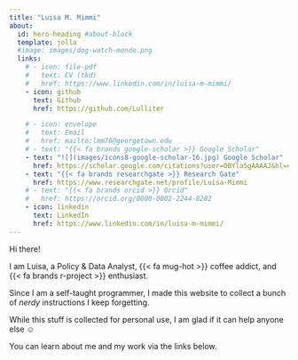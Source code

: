 ```yaml
---
title: "Luisa M. Mimmi"
about:
  id: hero-heading #about-block 
  template: jolla
  #image: images/dog-watch-mondo.png
  links:
    # - icon: file-pdf
    #   text: CV (tbd)
    #   href: https://www.linkedin.com/in/luisa-m-mimmi/  
    - icon: github
      text: Github
      href: https://github.com/Lulliter

    # - icon: envelope
    #   text: Email
    #   href: mailto:lmm76@georgetown.edu
    # - text: "{{< fa brands google-scholar >}} Google Scholar"
    - text: "![](images/icons8-google-scholar-16.jpg) Google Scholar"
      href: https://scholar.google.com/citations?user=OBYla5gAAAAJ&hl=en&oi=ao
    - text: "{{< fa brands researchgate >}} Research Gate"
      href: https://www.researchgate.net/profile/Luisa-Mimmi
    # - text: "{{< fa brands orcid >}} Orcid"
    #   href: https://orcid.org/0000-0002-2244-8282
    - icon: linkedin
      text: LinkedIn
      href: https://www.linkedin.com/in/luisa-m-mimmi/    
---
```


:::{#hero-heading}

Hi there!

I am Luisa, a Policy & Data Analyst, {{< fa mug-hot >}}  coffee addict, and {{< fa brands r-project >}}  enthusiast. 

Since I am a self-taught programmer, I made this website to collect a bunch of *nerdy* instructions I keep forgetting. 

While this stuff is collected for personal use, I am glad if it can help anyone else ☺️

You can learn about me and my work via the links below.

 
:::


 

